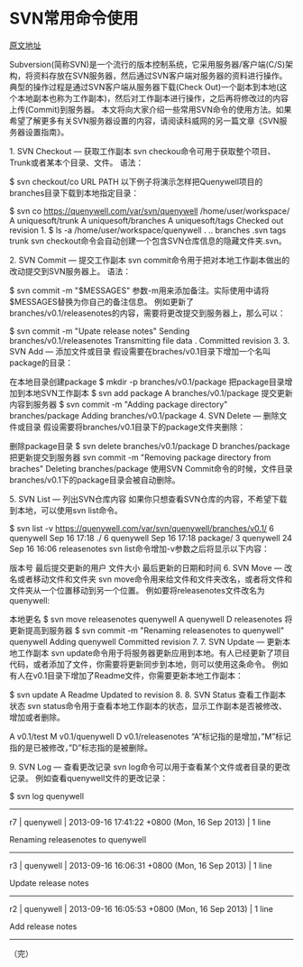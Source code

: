 = SVN常用命令使用 =

[[http://quenywell.com/most-used-svn-commands/|原文地址]]

Subversion(简称SVN)是一个流行的版本控制系统，它采用服务器/客户端(C/S)架构，将资料存放在SVN服务器，然后通过SVN客户端对服务器的资料进行操作。典型的操作过程是通过SVN客户端从服务器下载(Check Out)一个副本到本地(这个本地副本也称为工作副本)，然后对工作副本进行操作，之后再将修改过的内容上传(Commit)到服务器。
本文将向大家介绍一些常用SVN命令的使用方法。如果希望了解更多有关SVN服务器设置的内容，请阅读科威网的另一篇文章《SVN服务器设置指南》。

1. SVN Checkout — 获取工作副本
svn checkou命令可用于获取整个项目、Trunk或者某本个目录、文件。
语法：

$ svn checkout/co URL PATH
以下例子将演示怎样把Quenywell项目的branches目录下载到本地指定目录：

$ svn co https://quenywell.com/var/svn/quenywell /home/user/workspace/
A    uniquesoft/trunk
A    uniquesoft/branches
A    uniquesoft/tags
Checked out revision 1.
$ ls -a /home/user/workspace/quenywell
.  ..  branches  .svn  tags  trunk
svn checkout命令会自动创建一个包含SVN仓库信息的隐藏文件夹.svn。

2. SVN Commit — 提交工作副本
svn commit命令用于把对本地工作副本做出的改动提交到SVN服务器上。
语法：

$ svn commit -m "$MESSAGES"
参数-m用来添加备注。实际使用中请将$MESSAGES替换为你自己的备注信息。
例如更新了branches/v0.1/releasenotes的内容，需要将更改提交到服务器上，那么可以：

$ svn commit -m "Upate release notes"
Sending branches/v0.1/releasenotes
Transmitting file data .
Committed revision 3.
3. SVN Add — 添加文件或目录
假设需要在braches/v0.1目录下增加一个名叫package的目录：

在本地目录创建package
$ mkdir -p branches/v0.1/package
把package目录增加到本地SVN工作副本
$ svn add package
A    branches/v0.1/package
提交更新内容到服务器
$ svn commit -m "Adding package directory" branches/package
Adding         branches/v0.1/package
4. SVN Delete — 删除文件或目录
假设需要将branches/v0.1目录下的package文件夹删除：

删除package目录
$ svn delete branches/v0.1/package
D         branches/package
把更新提交到服务器
svn commit -m "Removing package directory from braches"
Deleting       branches/package
使用SVN Commit命令的时候，文件目录branches/v0.1下的package目录会被自动删除。

5. SVN List — 列出SVN仓库内容
如果你只想查看SVN仓库的内容，不希望下载到本地，可以使用svn list命令。

$ svn list -v https://quenywell.com/var/svn/quenywell/branches/v0.1/
6 quenywell    Sep 16 17:18 ./
6 quenywell    Sep 16 17:18 package/
3 quenywell 24 Sep 16 16:06 releasenotes
svn list命令增加-v参数之后将显示以下内容：

版本号
最后提交更新的用户
文件大小
最后更新的日期和时间
6. SVN Move — 改名或者移动文件和文件夹
svn move命令用来给文件和文件夹改名，或者将文件和文件夹从一个位置移动到另一个位置。
例如要将releasenotes文件改名为quenywell:

本地更名
$ svn move releasenotes quenywell
A         quenywell
D         releasenotes
将更新提高到服务器
$ svn commit -m "Renaming releasenotes to quenywell" quenywell
Adding         quenywell
Committed revision 7.
7. SVN Update — 更新本地工作副本
svn update命令用于将服务器更新应用到本地。有人已经更新了项目代码，或者添加了文件，你需要将更新同步到本地，则可以使用这条命令。
例如有人在v0.1目录下增加了Readme文件，你需要更新本地工作副本：

$ svn update
A         Readme
Updated to revision 8.
8. SVN Status 查看工作副本状态
svn status命令用于查看本地工作副本的状态，显示工作副本是否被修改、增加或者删除。

A       v0.1/test
M       v0.1/quenywell
D       v0.1/releasenotes
“A”标记指的是增加，”M”标记指的是已被修改，”D”标志指的是被删除。

9. SVN Log — 查看更改记录
svn log命令可以用于查看某个文件或者目录的更改记录。
例如查看quenywell文件的更改记录：

$ svn log quenywell
------------------------------------------------------------------------
r7 | quenywell | 2013-09-16 17:41:22 +0800 (Mon, 16 Sep 2013) | 1 line

Renaming releasenotes to quenywell
------------------------------------------------------------------------
r3 | quenywell | 2013-09-16 16:06:31 +0800 (Mon, 16 Sep 2013) | 1 line

Update release notes
------------------------------------------------------------------------
r2 | quenywell | 2013-09-16 16:05:53 +0800 (Mon, 16 Sep 2013) | 1 line

Add release notes
------------------------------------------------------------------------
（完）
